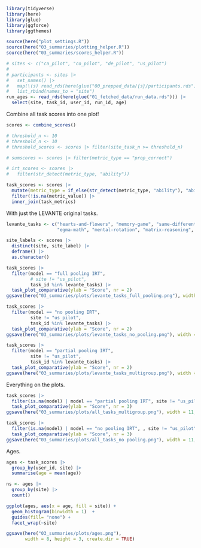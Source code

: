 ```r
library(tidyverse)
library(here)
library(glue)
library(ggforce)
library(ggthemes)

source(here("plot_settings.R"))
source(here("03_summaries/plotting_helper.R"))
source(here("03_summaries/scores_helper.R"))
```

```r
# sites <- c("ca_pilot", "co_pilot", "de_pilot", "us_pilot")
# 
# participants <- sites |>
#   set_names() |>
#   map(\(s) read_rds(here(glue("00_prepped_data/{s}/participants.rds")))) |>
#   list_rbind(names_to = "site")
run_ages <- read_rds(here(glue("01_fetched_data/run_data.rds"))) |>
  select(site, task_id, user_id, run_id, age)
```

Combine all task scores into one plot!

```r
scores <- combine_scores()
```

```r
# threshold_n <- 10
# threshold_n <- 10
# threshold_scores <- scores |> filter(site_task_n >= threshold_n)

# sumscores <- scores |> filter(metric_type == "prop_correct")

# irt_scores <- scores |>
#   filter(str_detect(metric_type, "ability"))

task_scores <- scores |>
  mutate(metric_type = if_else(str_detect(metric_type, "ability"), "ability", metric_type)) |>
  filter(!is.na(metric_value)) |>
  inner_join(task_metrics)
```


With just the LEVANTE original tasks. 

```r
levante_tasks <- c("hearts-and-flowers", "memory-game", "same-different-selection", 
                   "egma-math", "mental-rotation", "matrix-reasoning", "trog", "vocab", "theory-of-mind")

site_labels <- scores |>
  distinct(site, site_label) |>
  deframe() |>
  as.character()

task_scores |>
  filter(model == "full pooling IRT",
         # site != "us_pilot", 
         task_id %in% levante_tasks) |>
  task_plot_comparative(ylab = "Score", nr = 2)
ggsave(here("03_summaries/plots/levante_tasks_full_pooling.png"), width = 11, height = 6)
```

```r
task_scores |>
  filter(model == "no pooling IRT",
         site != "us_pilot",
         task_id %in% levante_tasks) |>
  task_plot_comparative(ylab = "Score", nr = 2)
ggsave(here("03_summaries/plots/levante_tasks_no_pooling.png"), width = 11, height = 6)
```


```r
task_scores |>
  filter(model == "partial pooling IRT",
         site != "us_pilot",
         task_id %in% levante_tasks) |>
  task_plot_comparative(ylab = "Score", nr = 2)
ggsave(here("03_summaries/plots/levante_tasks_multigroup.png"), width = 11, height = 6)
```

Everything on the plots.

```r
task_scores |>
  filter(is.na(model) | model == "partial pooling IRT", site != "us_pilot") |>
  task_plot_comparative(ylab = "Score", nr = 3)
ggsave(here("03_summaries/plots/all_tasks_multigroup.png"), width = 11, height = 8)
```

```r
task_scores |>
  filter(is.na(model) | model == "no pooling IRT", , site != "us_pilot") |>
  task_plot_comparative(ylab = "Score", nr = 3)
ggsave(here("03_summaries/plots/all_tasks_no pooling.png"), width = 11, height = 8)
```

Ages. 

```r
ages <- task_scores |>
  group_by(user_id, site) |>
  summarise(age = mean(age))

ns <- ages |>
  group_by(site) |>
  count()

ggplot(ages, aes(x = age, fill = site)) + 
  geom_histogram(binwidth = 1)  + 
  guides(fill= "none") + 
  facet_wrap(~site)

ggsave(here("03_summaries/plots/ages.png"), 
       width = 8, height = 3, create.dir = TRUE)
```


